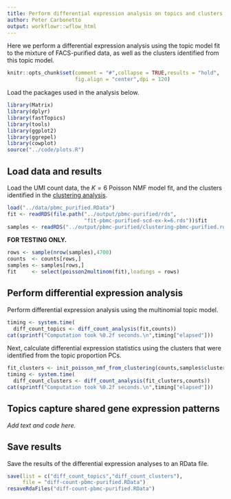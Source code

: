 ```yaml
---
title: Perform differential expression analysis on topics and clusters identified in mixture of FACS-purified PBMC data
author: Peter Carbonetto
output: workflowr::wflow_html
---
```


Here we perform a differential expression analysis using the topic
model fit to the mixture of FACS-purified data, as well as the
clusters identified from this topic model.

```r
knitr::opts_chunk$set(comment = "#",collapse = TRUE,results = "hold",
                      fig.align = "center",dpi = 120)
```

Load the packages used in the analysis below.

```r
library(Matrix)
library(dplyr)
library(fastTopics)
library(tools)
library(ggplot2)
library(ggrepel)
library(cowplot)
source("../code/plots.R")
```

Load data and results
---------------------

Load the UMI count data, the $K = 6$ Poisson NMF model fit, and the
clusters identified in the [clustering analysis](clusters_purified_pbmc.html).

```r
load("../data/pbmc_purified.RData")
fit <- readRDS(file.path("../output/pbmc-purified/rds",
                         "fit-pbmc-purified-scd-ex-k=6.rds"))$fit
samples <- readRDS("../output/pbmc-purified/clustering-pbmc-purified.rds")
```

**FOR TESTING ONLY.**

```r
rows <- sample(nrow(samples),4700)
counts  <- counts[rows,]
samples <- samples[rows,]
fit     <- select(poisson2multinom(fit),loadings = rows)
```

Perform differential expression analysis
----------------------------------------

Perform differential expression analysis using the multinomial topic
model.

```r
timing <- system.time(
  diff_count_topics <- diff_count_analysis(fit,counts))
cat(sprintf("Computation took %0.2f seconds.\n",timing["elapsed"]))
```

Next, calculate differential expression statistics using the clusters
that were identified from the topic proportion PCs.

```r
fit_clusters <- init_poisson_nmf_from_clustering(counts,samples$cluster)
timing <- system.time(
  diff_count_clusters <- diff_count_analysis(fit_clusters,counts))
cat(sprintf("Computation took %0.2f seconds.\n",timing["elapsed"]))
```

Topics capture shared gene expression patterns
----------------------------------------------

*Add text and code here.*

Save results
------------

Save the results of the differential expression analyses to an RData
file.

```r
save(list = c("diff_count_topics","diff_count_clusters"),
     file = "diff-count-pbmc-purified.RData")
resaveRdaFiles("diff-count-pbmc-purified.RData")
```
